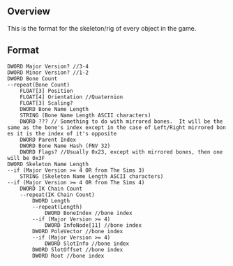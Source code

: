 ==Overview==
This is the format for the skeleton/rig of every object in the game.

==Format==
 DWORD Major Version? //3-4
 DWORD Minor Version? //1-2
 DWORD Bone Count
 --repeat(Bone Count)
     FLOAT[3] Position
     FLOAT[4] Orientation //Quaternion 
     FLOAT[3] Scaling?
     DWORD Bone Name Length
     STRING (Bone Name Length ASCII characters)
     DWORD ??? // Something to do with mirrored bones.  It will be the same as the bone's index except in the case of Left/Right mirrored bones it is the index of it's opposite
     DWORD Parent Index
     DWORD Bone Name Hash (FNV 32)
     DWORD Flags? //Usually 0x23, except with mirrored bones, then one will be 0x3F
 DWORD Skeleton Name Length
 --if (Major Version >= 4 OR from The Sims 3)
     STRING (Skeleton Name Length ASCII characters)
 --if (Major Version >= 4 OR from The Sims 4)
     DWORD IK Chain Count
     --repeat(IK Chain Count)
         DWORD Length
         --repeat(Length)  
             DWORD BoneIndex //bone index  
         --if (Major Version >= 4)
             DWORD InfoNode[11] //bone index 
         DWORD PoleVector //bone index
         --if (Major Version >= 4) 
             DWORD SlotInfo //bone index 
         DWORD SlotOffset //bone index 
         DWORD Root //bone index 
